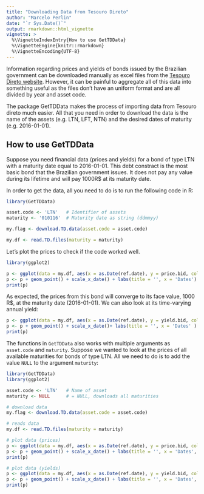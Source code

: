 ---
title: "Downloading Data from Tesouro Direto"
author: "Marcelo Perlin"
date: "`r Sys.Date()`"
output: rmarkdown::html_vignette
vignette: >
  %\VignetteIndexEntry{How to use GetTDData}
  %\VignetteEngine{knitr::rmarkdown}
  %\VignetteEncoding{UTF-8}
---

Information regarding prices and  yields of bonds issued by the Brazilian government can be downloaded manually as excel files from the [Tesouro Direto website](http://www.tesouro.fazenda.gov.br/tesouro-direto-balanco-e-estatisticas). However, it can be painful to aggregate all of this data into something useful as the files don't have an uniform format and are all divided by year and asset code.

The package GetTDData makes the process of importing data from Tesouro direto much easier. All that you need in order to download the data is the name of the assets (e.g. LTN, LFT, NTN) and the desired dates of maturity (e.g. 2016-01-01). 

## How to use GetTDData

Suppose you need financial data (prices and yields) for a bond of type LTN with a maturity date equal to 2016-01-01. This debt constract is the most basic bond that the Brazilian government issues. It does not pay any value during its lifetime and will pay 1000R$ at its maturity date.

In order to get the data, all you need to do is to run the following code in R:

```{r example1}
library(GetTDData)

asset.code <- 'LTN'   # Identifier of assets 
maturity <- '010116'  # Maturity date as string (ddmmyy)

my.flag <- download.TD.data(asset.code = asset.code)

my.df <- read.TD.files(maturity = maturity)

```

Let's plot the prices to check if the code worked well. 

```{r plot.prices, fig.width=7, fig.height=2.5}
library(ggplot2)

p <- ggplot(data = my.df, aes(x = as.Date(ref.date), y = price.bid, color = asset.code))
p <- p + geom_point() + scale_x_date() + labs(title = '', x = 'Dates')
print(p)
```

As expected, the prices from this bond will converge to its face value, 1000 R$, at the maturity date (2016-01-01). We can also look at its time-varying annual yield:


```{r plot.yield, fig.width=7, fig.height=2.5}
p <- ggplot(data = my.df, aes(x = as.Date(ref.date), y = yield.bid, color = asset.code))
p <- p + geom_point() + scale_x_date()+ labs(title = '', x = 'Dates' )
print(p)

```

The functions in `GetTDData` also works with multiple arguments as `asset.code` and `maturity`. Suppose we wanted to look at the prices of all available maturities for bonds of type LTN. All we need to do is to add the value `NULL` to the argument `maturity`:

```{r example2, fig.width=7, fig.height=2.5}
library(GetTDData)
library(ggplot2)

asset.code <- 'LTN'   # Name of asset
maturity <- NULL      # = NULL, downloads all maturities

# download data
my.flag <- download.TD.data(asset.code = asset.code)

# reads data
my.df <- read.TD.files(maturity = maturity)

# plot data (prices)
p <- ggplot(data = my.df, aes(x = as.Date(ref.date), y = price.bid, color = asset.code))
p <- p + geom_point() + scale_x_date() + labs(title = '', x = 'Dates', y = 'Prices' )
print(p)

# plot data (yields)
p <- ggplot(data = my.df, aes(x = as.Date(ref.date), y = yield.bid, color = asset.code))
p <- p + geom_point() + scale_x_date() + labs(title = '', x = 'Dates', y = 'Yields' )
print(p)

```
